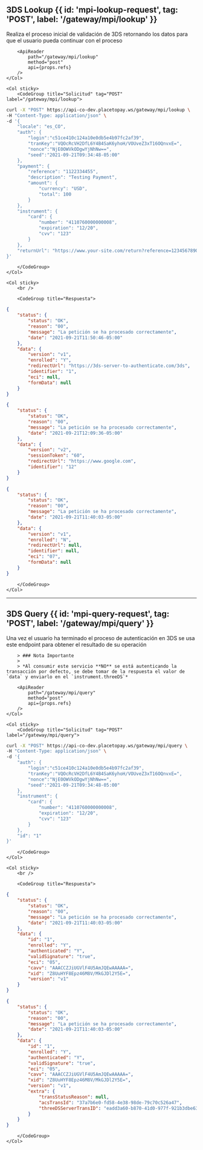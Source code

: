 
## 3DS Lookup {{ id: 'mpi-lookup-request', tag: 'POST', label: '/gateway/mpi/lookup' }}

<Row>
    <Col>
        Realiza el proceso inicial de validación de 3DS retornando los datos para que el usuario pueda continuar con el proceso

        <ApiReader
            path="/gateway/mpi/lookup"
            method="post"
            api={props.refs}
        />
    </Col>

    <Col sticky>
        <CodeGroup title="Solicitud" tag="POST" label="/gateway/mpi/lookup">
```bash {{ title: 'cURL' }}
curl -X "POST" https://api-co-dev.placetopay.ws/gateway/mpi/lookup \
-H "Content-Type: application/json" \
-d '{
    "locale": "es_CO",
    "auth": {
        "login":"c51ce410c124a10e0db5e4b97fc2af39",
        "tranKey":"VQOcRcVH2DfL6Y4B4SaK6yhoH/VOUveZ3xT16OQnvxE=",
        "nonce":"NjE0OWVkODgwYjNhNw==",
        "seed":"2021-09-21T09:34:48-05:00"
    },
    "payment": {
        "reference": "1122334455",
        "description": "Testing Payment",
        "amount": {
            "currency": "USD",
            "total": 100
        }
    },
    "instrument": {
        "card": {
            "number": "4110760000000008",
            "expiration": "12/20",
            "cvv": "123"
        }
    },
    "returnUrl": "https://www.your-site.com/return?reference=1234567890"
}'
```
        </CodeGroup>
    </Col>
</Row>

<Row>
    <Col>
        <ApiReader
            path="/gateway/mpi/lookup"
            method="post"
            type="response"
            api={props.refs}
        />
    </Col>

    <Col sticky>
        <br />

        <CodeGroup title="Respuesta">
```json {{ title: 'Ejemplo v1' }}
{
    "status": {
        "status": "OK",
        "reason": "00",
        "message": "La petición se ha procesado correctamente",
        "date": "2021-09-21T11:50:46-05:00"
    },
    "data": {
        "version": "v1",
        "enrolled": "Y",
        "redirectUrl": "https://3ds-server-to-authenticate.com/3ds",
        "identifier": "1",
        "eci": null,
        "formData": null
    }
}
```
```json {{ title: 'Ejemplo v2' }}
{
    "status": {
        "status": "OK",
        "reason": "00",
        "message": "La petición se ha procesado correctamente",
        "date": "2021-09-21T12:09:36-05:00"
    },
    "data": {
        "version": "v2",
        "sessionToken": "60",
        "redirectUrl": "https://www.google.com",
        "identifier": "12"
    }
}
```
```json {{ title: 'No usa 3DS' }}
{
    "status": {
        "status": "OK",
        "reason": "00",
        "message": "La petición se ha procesado correctamente",
        "date": "2021-09-21T11:40:03-05:00"
    },
    "data": {
        "version": "v1",
        "enrolled": "N",
        "redirectUrl": null,
        "identifier": null,
        "eci": "07",
        "formData": null
    }
}
```
        </CodeGroup>
    </Col>
</Row>

---

## 3DS Query {{ id: 'mpi-query-request', tag: 'POST', label: '/gateway/mpi/query' }}

<Row>
    <Col>
        Una vez el usuario ha terminado el proceso de autenticación en 3DS se usa este endpoint para obtener el resultado de su operación

        > ### Nota Importante
        >
        > *Al consumir este servicio **NO** se está autenticando la transacción por defecto, se debe tomar de la respuesta el valor de `data` y enviarlo en el `instrument.threeDS`*
            
        <ApiReader
            path="/gateway/mpi/query"
            method="post"
            api={props.refs}
        />
    </Col>

    <Col sticky>
        <CodeGroup title="Solicitud" tag="POST" label="/gateway/mpi/query">
```bash {{ title: 'cURL' }}
curl -X "POST" https://api-co-dev.placetopay.ws/gateway/mpi/query \
-H "Content-Type: application/json" \
-d '{
    "auth": {
        "login":"c51ce410c124a10e0db5e4b97fc2af39",
        "tranKey":"VQOcRcVH2DfL6Y4B4SaK6yhoH/VOUveZ3xT16OQnvxE=",
        "nonce":"NjE0OWVkODgwYjNhNw==",
        "seed":"2021-09-21T09:34:48-05:00"
    },
    "instrument": {
        "card": {
            "number": "4110760000000008",
            "expiration": "12/20",
            "cvv": "123"
        }
    },
    "id": "1"
}'
```
        </CodeGroup>
    </Col>
</Row>

<Row>
    <Col>
        <ApiReader
            path="/gateway/mpi/query"
            method="post"
            type="response"
            api={props.refs}
        />
    </Col>

    <Col sticky>
        <br />

        <CodeGroup title="Respuesta">
```json {{ title: 'Ejemplo v1' }}
{
    "status": {
        "status": "OK",
        "reason": "00",
        "message": "La petición se ha procesado correctamente",
        "date": "2021-09-21T11:40:03-05:00"
    },
    "data": {
        "id": "1",
        "enrolled": "Y",
        "authenticated": "Y",
        "validSignature": "true",
        "eci": "05",
        "cavv": "AAACCZJiUGVlF4U5AmJQEwAAAAA=",
        "xid": "Z8UuHYF8Epz46M8V/MkGJDl2Y5E=",
        "version": "v1"
    }
}
```

```json {{ title: 'Ejemplo v2' }}
{
    "status": {
        "status": "OK",
        "reason": "00",
        "message": "La petición se ha procesado correctamente",
        "date": "2021-09-21T11:40:03-05:00"
    },
    "data": {
        "id": "1",
        "enrolled": "Y",
        "authenticated": "Y",
        "validSignature": "true",
        "eci": "05",
        "cavv": "AAACCZJiUGVlF4U5AmJQEwAAAAA=",
        "xid": "Z8UuHYF8Epz46M8V/MkGJDl2Y5E=",
        "version": "v1",
        "extra": {
            "transStatusReason": null,
            "acsTransId": "37a7b6e0-fd58-4e38-98de-79c70c526a47",
            "threeDSServerTransID": "eadd3a60-b870-41d0-977f-921b3dbe6323/MkGJDl2Y5E="
        } 
    }
}
```
        </CodeGroup>
    </Col>
</Row>